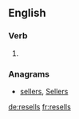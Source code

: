 ==English==

===Verb===
{{head|en}}

# {{en-third-person singular of|resell}}

===Anagrams===
* [[sellers#English|sellers]], [[Sellers#English|Sellers]]

[[de:resells]]
[[fr:resells]]